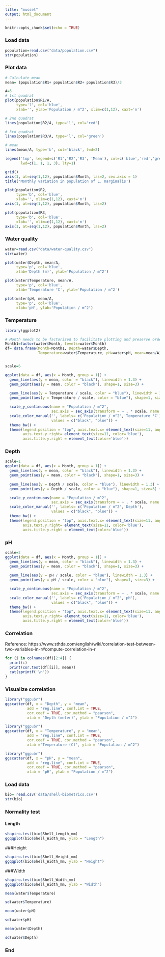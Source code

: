 ```yaml
---
title: "mussel"
output: html_document
---
```


```r
knitr::opts_chunk$set(echo = TRUE)
```

### Load data

```r
population=read.csv("data/population.csv")
str(population)
```

### Plot data

```r

# Calculate mean
mean= (population$R1+ population$R2+ population$R3)/3

A=5
# 1st quadrat
plot(population$R1/A,
     type='l', col='blue',
     xlab='', ylab='Population / m^2', xlim=c(1,12), xaxt='n')

# 2nd quadrat
lines(population$R2/A, type='l', col='red')

# 3rd quadrat
lines(population$R3/A, type='l', col='green')

# mean
lines(mean/A, type='b', col='black', lwd=2)

legend('top', legend=c('R1','R2','R3', 'Mean'), col=c('blue','red','green','black'),
       lwd=c(1, 1, 1, 3), lty=1)

grid()
axis(1, at=seq(1,12), population$Month, las=2, cex.axis = 1)
title('Monthly variation in population of L. marginalis')
```

```r
plot(population$R2,
     type='b', col='blue',
     xlab='', xlim=c(1,12), xaxt='n')
axis(1, at=seq(1,12), population$Month, las=2)

```

```r
plot(population$R3,
     type='b', col='blue',
     xlab='', xlim=c(1,12), xaxt='n')
axis(1, at=seq(1,12), population$Month, las=2)

```
### Water quality

```r
water=read.csv("data/water-quality.csv")
str(water)

plot(water$Depth, mean/A,
     type='p', col='blue',
     xlab='Depth (m)', ylab='Population / m^2')

plot(water$Temperature, mean/A,
     type='p', col='blue',
     xlab='Temperature °C', ylab='Population / m^2')

plot(water$pH, mean/A,
     type='p', col='blue',
     xlab='pH', ylab='Population / m^2')
```




### Temperature

```r
library(ggplot2)

# Month needs to be factorized to facilitate plotting and preserve order
Month1=factor(water$Month, levels=water$Month)
df= data.frame(Month=Month1, Depth=water$Depth,
               Temperature=water$Temperature, pH=water$pH, mean=mean/A)


scale=6

ggplot(data = df, aes(x = Month, group = 1)) +
  geom_line(aes(y = mean, color = "black"), linewidth = 1.3) +
  geom_point(aes(y = mean, color = "black"), shape=1, size=3) +
  
  geom_line(aes(y = Temperature / scale, color = "blue"), linewidth = 1.3) +
  geom_point(aes(y = Temperature / scale, color = "blue"), shape=1, size=3) +

  scale_y_continuous(name = "Population / m^2",
                     sec.axis = sec_axis(transform = ~ . * scale, name = "Temperature °C")) +
  scale_color_manual('', labels= c('Population / m^2','Temperature °C'),
                     values = c("black", "blue")) +
  theme_bw() +
  theme(legend.position = "top", axis.text.x= element_text(size=11, angle = 90, vjust = 0.5),
        axis.text.y.right= element_text(size=11, color='blue'),
        axis.title.y.right = element_text(color='blue'))


```


### Depth

```r
scale=1
ggplot(data = df, aes(x = Month, group = 1)) +
  geom_line(aes(y = mean, color = "black"), linewidth = 1.3) +
  geom_point(aes(y = mean, color = "black"), shape=1, size=3) +
  
  geom_line(aes(y = Depth / scale, color = "blue"), linewidth = 1.3) +
  geom_point(aes(y = Depth / scale, color = "blue"), shape=1, size=3) +

  scale_y_continuous(name = "Population / m^2",
                     sec.axis = sec_axis(transform = ~ . * scale, name = "Depth")) +
  scale_color_manual('', labels= c('Population / m^2','Depth'),
                     values = c("black", "blue")) +
  theme_bw() +
  theme(legend.position = "top", axis.text.x= element_text(size=11, angle = 90, vjust = 0.5),
        axis.text.y.right= element_text(size=11, color='blue'),
        axis.title.y.right = element_text(color='blue'))

```


### pH

```r
scale=2
ggplot(data = df, aes(x = Month, group = 1)) +
  geom_line(aes(y = mean, color = "black"), linewidth = 1.3) +
  geom_point(aes(y = mean, color = "black"), shape=1, size=3) +
  
  geom_line(aes(y = pH / scale, color = "blue"), linewidth = 1.3) +
  geom_point(aes(y = pH / scale, color = "blue"), shape=1, size=3) +

  scale_y_continuous(name = "Population / m^2",
                     sec.axis = sec_axis(transform = ~ . * scale, name = "pH")) +
  scale_color_manual('', labels= c('Population / m^2','pH'),
                     values = c("black", "blue")) +
  theme_bw() +
  theme(legend.position = "top", axis.text.x= element_text(size=11, angle = 90, vjust = 0.5),
        axis.text.y.right= element_text(size=11, color='blue'),
        axis.title.y.right = element_text(color='blue'))

```



### Correlation

Reference: https://www.sthda.com/english/wiki/correlation-test-between-two-variables-in-r#compute-correlation-in-r


```r
for (i in colnames(df)[2:4]) {
  print(i)
  print(cor.test(df[[i]], mean))
  cat(sprintf('\n'))
}

```


### Visualize correlation

```r
library("ggpubr")
ggscatter(df, x = "Depth", y = "mean",
          add = "reg.line", conf.int = TRUE,
          cor.coef = TRUE, cor.method = "pearson",
          xlab = "Depth (meter)", ylab = "Population / m^2")
```

```r
library("ggpubr")
ggscatter(df, x = "Temperature", y = "mean",
          add = "reg.line", conf.int = TRUE,
          cor.coef = TRUE, cor.method = "pearson",
          xlab ="Temperature (C)", ylab = "Population / m^2")
```

```r
library("ggpubr")
ggscatter(df, x = "pH", y = "mean",
          add = "reg.line", conf.int = TRUE,
          cor.coef = TRUE, cor.method = "pearson",
          xlab = "pH", ylab = "Population / m^2")
```
 
### Load data
 
```r
bio= read.csv('data/shell-biometrics.csv')
str(bio)
``` 
 
### Normality test
 
#### Length
 
```r
shapiro.test(bio$Shell_Length_mm)
ggqqplot(bio$Shell_Width_mm, ylab = "Length")
```
###Height
```r
shapiro.test(bio$Shell_Height_mm)
ggqqplot(bio$Shell_Width_mm, ylab = "Height")
```
###Width
```r
shapiro.test(bio$Shell_Width_mm)
ggqqplot(bio$Shell_Width_mm, ylab = "Width")
```
```r
mean(water$Temperature)
```
```r
sd(water$Temperature)
```
```r
mean(water$pH)
```
```r
sd(water$pH)
```
```r
mean(water$Depth)
```
```r
sd(water$Depth)
```



### End
